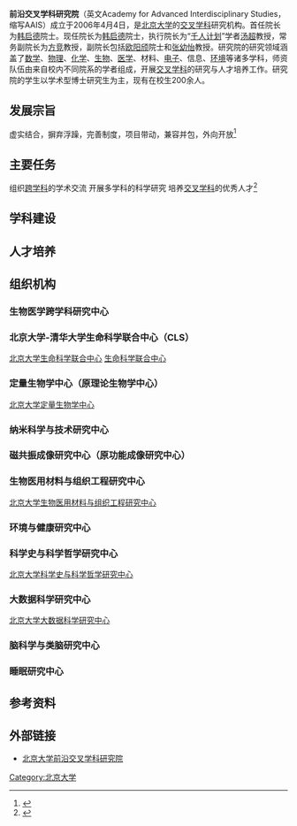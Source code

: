 {{inappropriate tone|time=2014-09-19T12:41:07+00:00}}
{{newsrelease|time=2014-09-19T12:41:07+00:00}}
'''前沿交叉学科研究院'''（英文Academy for Advanced Interdisciplinary Studies，缩写AAIS）成立于2006年4月4日，是[[北京大学|北京大学]]的[[交叉学科|交叉学科]]研究机构。首任院长为[[韩启德|韩启德]]院士。现任院长为[[韩启德|韩启德]]院士，执行院长为“[[千人计划|千人计划]]”学者[[汤超|汤超]]教授，常务副院长为[https://web.archive.org/web/20141029122002/http://www.coe.pku.edu.cn/faculty-list/f/Fang-Jing 方竞]教授，副院长包括[[欧阳颀|欧阳颀]]院士和[http://www.aais.pku.edu.cn/Fellow.asp?FellowID=1 张幼怡]{{Wayback|url=http://www.aais.pku.edu.cn/Fellow.asp?FellowID=1 |date=20141029122121 }}教授。研究院的研究领域涵盖了[[数学|数学]]、[[物理|物理]]、[[化学|化学]]、[[生物|生物]]、[[医学|医学]]、材料、[[电子|电子]]、信息、[[环境|环境]]等诸多学科，师资队伍由来自校内不同院系的学者组成，开展[[交叉学科|交叉学科]]的研究与人才培养工作。研究院的学生以学术型博士研究生为主，现有在校生200余人。

== 发展宗旨 ==
虚实结合，摒弃浮躁，完善制度，项目带动，兼容并包，外向开放<ref>{{Cite web |url=http://www.aais.pku.edu.cn/ |title=存档副本 |accessdate=2014-09-19 |archive-date=2014-10-29 |archive-url=https://web.archive.org/web/20141029135026/http://www.aais.pku.edu.cn/ |dead-url=no }}</ref>

== 主要任务 ==
组织[[跨学科|跨学科]]的学术交流
开展多学科的科学研究
培养[[交叉学科|交叉学科]]的优秀人才<ref>{{Cite web |url=http://www.aais.pku.edu.cn/Index_intro.asp |title=存档副本 |accessdate=2014-09-19 |archive-date=2014-10-29 |archive-url=https://web.archive.org/web/20141029135842/http://www.aais.pku.edu.cn/Index_intro.asp |dead-url=yes }}</ref>

== 学科建设 ==

== 人才培养 ==

== 组织机构 ==

=== 生物医学跨学科研究中心 ===  

=== 北京大学-清华大学生命科学联合中心（CLS） ===
[http://cls.pku.edu.cn/ 北京大学生命科学联合中心] {{Wayback|url=http://cls.pku.edu.cn/ |date=20210828052925 }}
[http://www.cls.edu.cn/ 生命科学联合中心]{{Wayback|url=http://www.cls.edu.cn/ |date=20141027064013 }}
 
=== 定量生物学中心（原理论生物学中心） ===  
[http://cqb.pku.edu.cn/ 北京大学定量生物学中心]{{Wayback|url=http://cqb.pku.edu.cn/ |date=20140921165011 }}

=== 纳米科学与技术研究中心 ===  

=== 磁共振成像研究中心（原功能成像研究中心） === 

=== 生物医用材料与组织工程研究中心 ===
[https://web.archive.org/web/20140720131710/http://www.bmte.pku.edu.cn/ 北京大学生物医用材料与组织工程研究中心]  
=== 环境与健康研究中心 ===  

=== 科学史与科学哲学研究中心 ===
[https://web.archive.org/web/20131024055934/http://hps.pku.edu.cn/ 北京大学科学史与科学哲学研究中心] 

=== 大数据科学研究中心 === 
[http://www.bibdr.org/ 北京大学大数据科学研究中心]{{Wayback|url=http://www.bibdr.org/ |date=20170414080903 }} 

=== 脑科学与类脑研究中心 === 

=== 睡眠研究中心 === 




== 参考资料 ==
{{reflist}}
==外部链接==
*[http://www.aais.pku.edu.cn/ 北京大学前沿交叉学科研究院]{{Wayback|url=http://www.aais.pku.edu.cn/ |date=20141029135026 }}

[[Category:北京大学|Category:北京大学]]